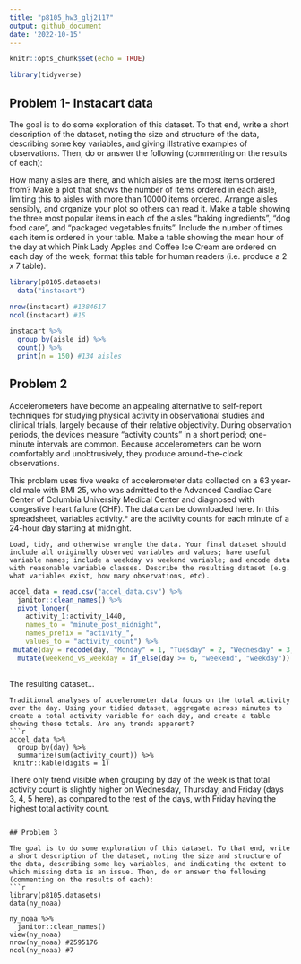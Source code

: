 ```yaml
---
title: "p8105_hw3_glj2117"
output: github_document
date: '2022-10-15'
---
```


```r
knitr::opts_chunk$set(echo = TRUE)

library(tidyverse)

```

## Problem 1- Instacart data 

The goal is to do some exploration of this dataset. To that end, write a short description of the dataset, noting the size and structure of the data, describing some key variables, and giving illstrative examples of observations. Then, do or answer the following (commenting on the results of each):

How many aisles are there, and which aisles are the most items ordered from?
Make a plot that shows the number of items ordered in each aisle, limiting this to aisles with more than 10000 items ordered. Arrange aisles sensibly, and organize your plot so others can read it.
Make a table showing the three most popular items in each of the aisles “baking ingredients”, “dog food care”, and “packaged vegetables fruits”. Include the number of times each item is ordered in your table.
Make a table showing the mean hour of the day at which Pink Lady Apples and Coffee Ice Cream are ordered on each day of the week; format this table for human readers (i.e. produce a 2 x 7 table).


```r
library(p8105.datasets)
  data("instacart")

nrow(instacart) #1384617
ncol(instacart) #15

instacart %>% 
  group_by(aisle_id) %>% 
  count() %>% 
  print(n = 150) #134 aisles

```

## Problem 2
Accelerometers have become an appealing alternative to self-report techniques for studying physical activity in observational studies and clinical trials, largely because of their relative objectivity. During observation periods, the devices measure “activity counts” in a short period; one-minute intervals are common. Because accelerometers can be worn comfortably and unobtrusively, they produce around-the-clock observations.

This problem uses five weeks of accelerometer data collected on a 63 year-old male with BMI 25, who was admitted to the Advanced Cardiac Care Center of Columbia University Medical Center and diagnosed with congestive heart failure (CHF). The data can be downloaded here. In this spreadsheet, variables activity.* are the activity counts for each minute of a 24-hour day starting at midnight.

```
Load, tidy, and otherwise wrangle the data. Your final dataset should include all originally observed variables and values; have useful variable names; include a weekday vs weekend variable; and encode data with reasonable variable classes. Describe the resulting dataset (e.g. what variables exist, how many observations, etc).
```
```r
accel_data = read.csv("accel_data.csv") %>% 
  janitor::clean_names() %>% 
  pivot_longer(
    activity_1:activity_1440,
    names_to = "minute_post_midnight",
    names_prefix = "activity_",
    values_to = "activity_count") %>% 
 mutate(day = recode(day, "Monday" = 1, "Tuesday" = 2, "Wednesday" = 3, "Thursday" = 4, "Friday" = 5, "Saturday" = 6, "Sunday" = 7)) %>% 
  mutate(weekend_vs_weekday = if_else(day >= 6, "weekend", "weekday"))
  

```
The resulting dataset...

```
Traditional analyses of accelerometer data focus on the total activity over the day. Using your tidied dataset, aggregate across minutes to create a total activity variable for each day, and create a table showing these totals. Are any trends apparent?
```r
accel_data %>% 
  group_by(day) %>% 
  summarize(sum(activity_count)) %>% 
 knitr::kable(digits = 1)

```
There only trend visible when grouping by day of the week is that total activity count is slightly higher on Wednesday, Thursday, and Friday (days 3, 4, 5 here), as compared to the rest of the days, with Friday having the highest total activity count. 
```

## Problem 3

The goal is to do some exploration of this dataset. To that end, write a short description of the dataset, noting the size and structure of the data, describing some key variables, and indicating the extent to which missing data is an issue. Then, do or answer the following (commenting on the results of each):
```r
library(p8105.datasets)
data(ny_noaa)

ny_noaa %>% 
  janitor::clean_names()
view(ny_noaa)
nrow(ny_noaa) #2595176
ncol(ny_noaa) #7

```



